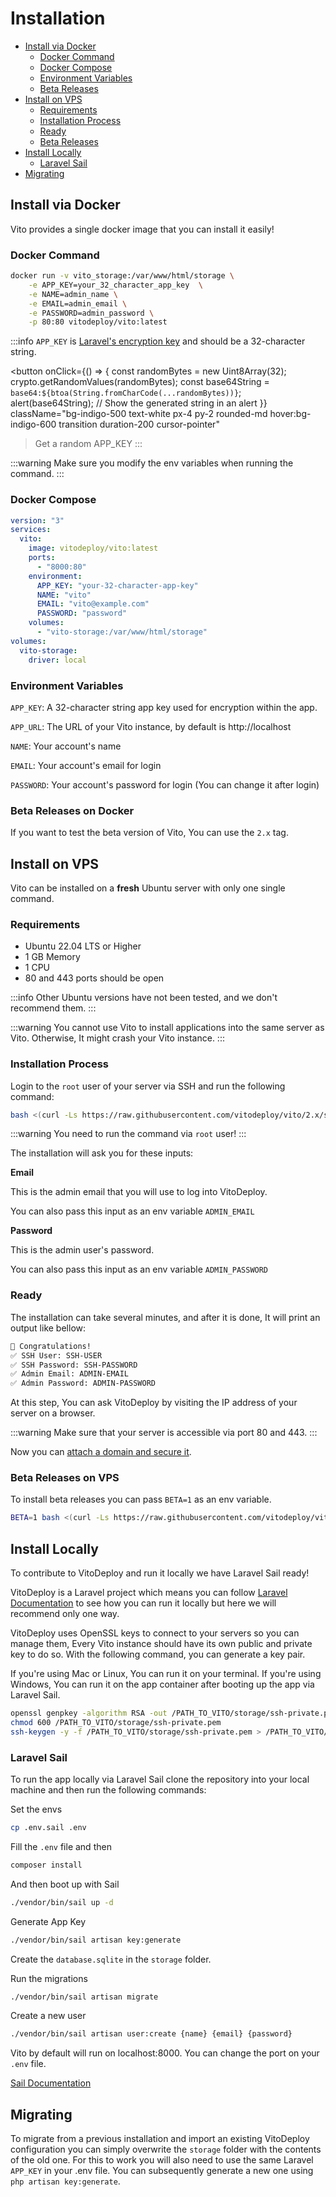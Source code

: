 # Installation

- [Install via Docker](#install-via-docker)
  - [Docker Command](#docker-command)
  - [Docker Compose](#docker-compose)
  - [Environment Variables](#environment-variables)
  - [Beta Releases](#beta-releases-on-docker)
- [Install on VPS](#install-on-vps)
  - [Requirements](#requirements)
  - [Installation Process](#installation-process)
  - [Ready](#ready)
  - [Beta Releases](#beta-releases-on-vps)
- [Install Locally](#install-locally)
  - [Laravel Sail](#laravel-sail)
- [Migrating](#migrating)

## Install via Docker

Vito provides a single docker image that you can install it easily!

### Docker Command

```sh
docker run -v vito_storage:/var/www/html/storage \
    -e APP_KEY=your_32_character_app_key  \
    -e NAME=admin_name \
    -e EMAIL=admin_email \
    -e PASSWORD=admin_password \
    -p 80:80 vitodeploy/vito:latest
```

:::info
`APP_KEY`
is [Laravel's encryption key](https://github.com/laravel/laravel/blob/3622d746fde67ebaff3dd3fdde3676599434692f/config/app.php#L20-L25)
and should be a 32-character string.



<button
  onClick={() => {
  const randomBytes = new Uint8Array(32);
  crypto.getRandomValues(randomBytes);
  const base64String = `base64:${btoa(String.fromCharCode(...randomBytes))}`;
  alert(base64String); // Show the generated string in an alert
  }}
  className="bg-indigo-500 text-white px-4 py-2 rounded-md hover:bg-indigo-600 transition duration-200 cursor-pointer"
> Get a random APP_KEY</button>
:::

:::warning
Make sure you modify the env variables when running the command.
:::

### Docker Compose

```yaml
version: "3"
services:
  vito:
    image: vitodeploy/vito:latest
    ports:
      - "8000:80"
    environment:
      APP_KEY: "your-32-character-app-key"
      NAME: "vito"
      EMAIL: "vito@example.com"
      PASSWORD: "password"
    volumes:
      - "vito-storage:/var/www/html/storage"
volumes:
  vito-storage:
    driver: local
```

### Environment Variables

`APP_KEY`: A 32-character string app key used for encryption within the app.

`APP_URL`: The URL of your Vito instance, by default is http://localhost

`NAME`: Your account's name

`EMAIL`: Your account's email for login

`PASSWORD`: Your account's password for login (You can change it after login)

### Beta Releases on Docker

If you want to test the beta version of Vito, You can use the `2.x` tag.

## Install on VPS

Vito can be installed on a **fresh** Ubuntu server with only one single command.

### Requirements

- Ubuntu 22.04 LTS or Higher
- 1 GB Memory
- 1 CPU
- 80 and 443 ports should be open

:::info
Other Ubuntu versions have not been tested, and we don't recommend them.
:::

:::warning
You cannot use Vito to install applications into the same server as Vito. Otherwise, It might crash your Vito instance.
:::

### Installation Process

Login to the `root` user of your server via SSH and run the following command:

```sh
bash <(curl -Ls https://raw.githubusercontent.com/vitodeploy/vito/2.x/scripts/install.sh)
```

:::warning
You need to run the command via `root` user!
:::

The installation will ask you for these inputs:

**Email**

This is the admin email that you will use to log into VitoDeploy.

You can also pass this input as an env variable `ADMIN_EMAIL`

**Password**

This is the admin user's password.

You can also pass this input as an env variable `ADMIN_PASSWORD`

### Ready

The installation can take several minutes, and after it is done, It will print an output like bellow:

```txt
🎉 Congratulations!
✅ SSH User: SSH-USER
✅ SSH Password: SSH-PASSWORD
✅ Admin Email: ADMIN-EMAIL
✅ Admin Password: ADMIN-PASSWORD
```

At this step, You can ask VitoDeploy by visiting the IP address of your server on a browser.

:::warning
Make sure that your server is accessible via port 80 and 443.
:::

Now you can [attach a domain and secure it](./securing).

### Beta Releases on VPS

To install beta releases you can pass `BETA=1` as an env variable.

```sh
BETA=1 bash <(curl -Ls https://raw.githubusercontent.com/vitodeploy/vito/2.x/scripts/install.sh)
```

## Install Locally

To contribute to VitoDeploy and run it locally we have Laravel Sail ready!

VitoDeploy is a Laravel project which means you can follow [Laravel Documentation](https://laravel.com) to see how you can run it locally but
here we will recommend only one way.

VitoDeploy uses OpenSSL keys to connect to your servers so you can manage them, Every Vito instance should have its own
public and private key to do so. With the following command, you can generate a key pair.

If you're using Mac or Linux, You can run it on your terminal. If you're using Windows, You can run it on the app
container after booting up the app via Laravel Sail.

```sh
openssl genpkey -algorithm RSA -out /PATH_TO_VITO/storage/ssh-private.pem
chmod 600 /PATH_TO_VITO/storage/ssh-private.pem
ssh-keygen -y -f /PATH_TO_VITO/storage/ssh-private.pem > /PATH_TO_VITO/storage/ssh-public.key
```

### Laravel Sail

To run the app locally via Laravel Sail clone the repository into your local machine and then run the following
commands:

Set the envs

```sh
cp .env.sail .env
```

Fill the `.env` file and then

```sh
composer install
```

And then boot up with Sail

```sh
./vendor/bin/sail up -d
```

Generate App Key

```sh
./vendor/bin/sail artisan key:generate
```

Create the `database.sqlite` in the `storage` folder.

Run the migrations

```sh
./vendor/bin/sail artisan migrate
```

Create a new user

```sh
./vendor/bin/sail artisan user:create {name} {email} {password}
```

Vito by default will run on localhost:8000. You can change the port on your `.env` file.

[Sail Documentation](https://laravel.com/docs/10.x/sail)


## Migrating

To migrate from a previous installation and import an existing VitoDeploy configuration you can simply overwrite the
`storage` folder with the contents of the old one. For this to work you will also need to use the same Laravel `APP_KEY`
in your .env file. You can subsequently generate a new one using `php artisan key:generate`.
